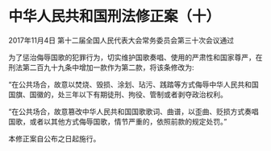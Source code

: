 # 中华人民共和国刑法修正案（十）

2017年11月4日 第十二届全国人民代表大会常务委员会第三十次会议通过

  

为了惩治侮辱国歌的犯罪行为，切实维护国歌奏唱、使用的严肃性和国家尊严，在刑法第二百九十九条中增加一款作为第二款，将该条修改为:

“在公共场合，故意以焚烧、毁损、涂划、玷污、践踏等方式侮辱中华人民共和国国旗、国徽的，处三年以下有期徒刑、拘役、管制或者剥夺政治权利。

“在公共场合，故意篡改中华人民共和国国歌歌词、曲谱，以歪曲、贬损方式奏唱国歌，或者以其他方式侮辱国歌，情节严重的，依照前款的规定处罚。”

本修正案自公布之日起施行。